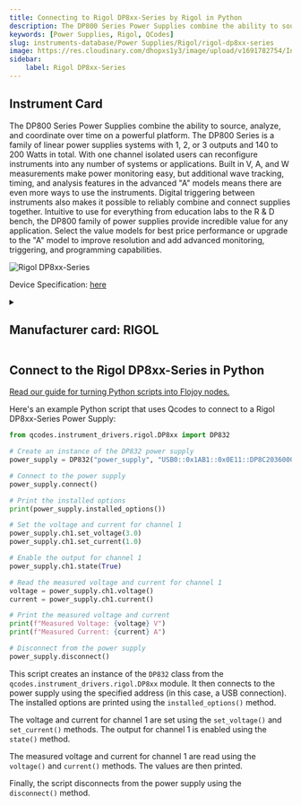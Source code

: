 ```yaml
---
title: Connecting to Rigol DP8xx-Series by Rigol in Python
description: The DP800 Series Power Supplies combine the ability to source, analyze, and coordinate over time on a powerful platform. The DP800 Series is a family of linear power supplies systems with 1, 2, or 3 outputs and 140 to 200 Watts in total. With one channel isolated users can reconfigure instruments into any number of systems or applications. Built in V, A, and W measurements make power monitoring easy, but additional wave tracking, timing, and analysis features in the advanced "A" models means there are even more ways to use the instruments. Digital triggering between instruments also makes it possible to reliably combine and connect supplies together. Intuitive to use for everything from education labs to the R & D bench, the DP800 family of power supplies provide incredible value for any application. Select the value models for best price performance or upgrade to the "A" model to improve resolution and add advanced monitoring, triggering, and programming capabilities.
keywords: [Power Supplies, Rigol, QCodes] 
slug: instruments-database/Power Supplies/Rigol/rigol-dp8xx-series 
image: https://res.cloudinary.com/dhopxs1y3/image/upload/v1691782754/Instruments/Power%20Supplies/Rigol-DP8xx-Series/Rigol-DP8xx-Series.jpg
sidebar:
    label: Rigol DP8xx-Series 
---
```



## Instrument Card

The DP800 Series Power Supplies combine the ability to source, analyze, and coordinate over time on a powerful platform. The DP800 Series is a family of linear power supplies systems with 1, 2, or 3 outputs and 140 to 200 Watts in total. With one channel isolated users can reconfigure instruments into any number of systems or applications. Built in V, A, and W measurements make power monitoring easy, but additional wave tracking, timing, and analysis features in the advanced "A" models means there are even more ways to use the instruments. Digital triggering between instruments also makes it possible to reliably combine and connect supplies together. Intuitive to use for everything from education labs to the R & D bench, the DP800 family of power supplies provide incredible value for any application. Select the value models for best price performance or upgrade to the "A" model to improve resolution and add advanced monitoring, triggering, and programming capabilities.

![Rigol DP8xx-Series](https://res.cloudinary.com/dhopxs1y3/image/upload/v1691782754/Instruments/Power%20Supplies/Rigol-DP8xx-Series/Rigol-DP8xx-Series.jpg)

Device Specification: [here](https://www.batronix.com/files/Rigol/Labornetzteile/DP800/DP800_-datasheet-2022.pdf)

<details style={{ marginTop: "15px"}}>
<summary><h2 style={{display:'inline'}}>Manufacturer card: RIGOL</h2></summary>

![RIGOL](https://res.cloudinary.com/dhopxs1y3/image/upload/v1692806170/Instruments/Vendor%20Logos/Rigol.png)

RIGOL Technologies, Inc. specializes in development and production of test and measuring equipment and is one of the fastest growing Chinese companies in this sphere.
RIGOL’s line of products includes [digital storage oscilloscopes](https://www.tmatlantic.com/e-store/index.php?SECTION_ID=227), [function/arbitrary waveform generators](https://www.tmatlantic.com/e-store/index.php?SECTION_ID=230), [digital multimeters](https://www.tmatlantic.com/e-store/index.php?SECTION_ID=233), PC-based devices compatible with LXI standard etc.

- Headquarters: Beijing, China
- Yearly Revenue (millions, USD): 23
- Vendor Website: [here](https://www.rigol.com/)

</details>


<FeaturedInstrumentVideo category="POWER_SUPPLIES" />

## Connect to the Rigol DP8xx-Series in Python

[Read our guide for turning Python scripts into Flojoy nodes.](https://docs.flojoy.ai/contribution/blocks/custom-flojoy-block/)



<Tabs>
<TabItem value="Flojoy" label="Flojoy" className="flojoy-instrument-tabs">

<SectionsCard category="POWER_SUPPLIES" manufacturer="Rigol"></SectionsCard>

</TabItem>
<TabItem value="QCodes" label="QCodes">

Here's an example Python script that uses Qcodes to connect to a Rigol DP8xx-Series Power Supply:

```python
from qcodes.instrument_drivers.rigol.DP8xx import DP832

# Create an instance of the DP832 power supply
power_supply = DP832("power_supply", "USB0::0x1AB1::0x0E11::DP8C203600050::INSTR")

# Connect to the power supply
power_supply.connect()

# Print the installed options
print(power_supply.installed_options())

# Set the voltage and current for channel 1
power_supply.ch1.set_voltage(3.0)
power_supply.ch1.set_current(1.0)

# Enable the output for channel 1
power_supply.ch1.state(True)

# Read the measured voltage and current for channel 1
voltage = power_supply.ch1.voltage()
current = power_supply.ch1.current()

# Print the measured voltage and current
print(f"Measured Voltage: {voltage} V")
print(f"Measured Current: {current} A")

# Disconnect from the power supply
power_supply.disconnect()
```

This script creates an instance of the `DP832` class from the `qcodes.instrument_drivers.rigol.DP8xx` module. It then connects to the power supply using the specified address (in this case, a USB connection). The installed options are printed using the `installed_options()` method.

The voltage and current for channel 1 are set using the `set_voltage()` and `set_current()` methods. The output for channel 1 is enabled using the `state()` method.

The measured voltage and current for channel 1 are read using the `voltage()` and `current()` methods. The values are then printed.

Finally, the script disconnects from the power supply using the `disconnect()` method.

</TabItem>
</Tabs>